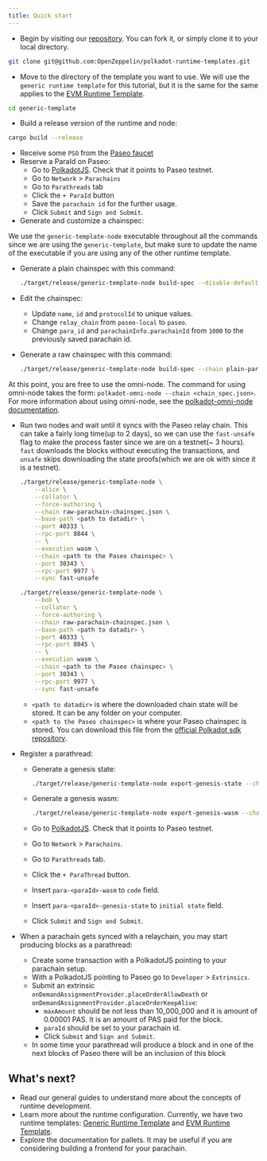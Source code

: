 ```yaml
---
title: Quick start
---
```


* Begin by visiting our [repository](https://github.com/OpenZeppelin/polkadot-runtime-templates). You can fork it, or simply clone it to your local directory.
```bash
git clone git@github.com:OpenZeppelin/polkadot-runtime-templates.git
```
* Move to the directory of the template you want to use. We will use the `generic runtime template` for this tutorial, but it is the same for the same applies to the [EVM Runtime Template](/substrate-runtimes/runtimes/evm).
```bash
cd generic-template
```
* Build a release version of the runtime and node:
```bash
cargo build --release
```
* Receive some `PSO` from the [Paseo faucet](https://paritytech.github.io/polkadot-testnet-faucet/)
* Reserve a ParaId on Paseo:
  * Go to [PolkadotJS](https://polkadot.js.org/apps). Check that it points to Paseo testnet.
  * Go to `Network` > `Parachains`
  * Go to `Parathreads` tab
  * Click the `+ ParaId` button
  * Save the `parachain id` for the further usage.
  * Click `Submit` and `Sign and Submit`.
* Generate and customize a chainspec:

<Callout>


We use the `generic-template-node` executable throughout all the commands since we are using the `generic-template`, but make sure to update the name of the executable if you are using any of the other runtime template.

</Callout>

* Generate a plain chainspec with this command:

  ```bash
  ./target/release/generic-template-node build-spec --disable-default-bootnode > plain-parachain-chainspec.json
  ```
* Edit the chainspec:
  * Update `name`, `id` and `protocolId` to unique values.
  * Change `relay_chain` from `paseo-local` to `paseo`.
  * Change `para_id` and `parachainInfo.parachainId` from `1000` to the previously saved parachain id.
* Generate a raw chainspec with this command:

  ```bash
  ./target/release/generic-template-node build-spec --chain plain-parachain-chainspec.json --disable-default-bootnode --raw > raw-parachain-chainspec.json
  ```

<Callout>


At this point, you are free to use the omni-node. The command for using omni-node takes the form: `polkadot-omni-node --chain <chain_spec.json>`. For more information about using omni-node, see the [polkadot-omni-node documentation](https://docs.polkadot.com/develop/toolkit/parachains/polkadot-omni-node/).

</Callout>

* Run two nodes and wait until it syncs with the Paseo relay chain. This can take a fairly long time(up to 2 days), so we can use the `fast-unsafe` flag to make the process faster since we are on a testnet(~ 3 hours). `fast` downloads the blocks without executing the transactions, and `unsafe` skips downloading the state proofs(which we are ok with since it is a testnet).

  ```bash
  ./target/release/generic-template-node \
      --alice \
      --collator \
      --force-authoring \
      --chain raw-parachain-chainspec.json \
      --base-path <path to datadir> \
      --port 40333 \
      --rpc-port 8844 \
      -- \
      --execution wasm \
      --chain <path to the Paseo chainspec> \
      --port 30343 \
      --rpc-port 9977 \
      --sync fast-unsafe
  ```

  ```bash
  ./target/release/generic-template-node \
      --bob \
      --collator \
      --force-authoring \
      --chain raw-parachain-chainspec.json \
      --base-path <path to datadir> \
      --port 40333 \
      --rpc-port 8845 \
      -- \
      --execution wasm \
      --chain <path to the Paseo chainspec> \
      --port 30343 \
      --rpc-port 9977 \
      --sync fast-unsafe
  ```
  * `<path to datadir>` is where the downloaded chain state will be stored. It can be any folder on your computer.
  * `<path to the Paseo chainspec>` is where your Paseo chainspec is stored. You can download this file from the [official Polkadot sdk repository](https://github.com/paritytech/polkadot-sdk/blob/release-polkadot-v1.10.0/polkadot/node/service/chain-specs/paseo.json).
* Register a parathread:
  * Generate a genesis state:

    ```bash
    ./target/release/generic-template-node export-genesis-state --chain raw-parachain-chainspec.json para-<paraId>-genesis-state
    ```
  * Generate a genesis wasm:

    ```bash
    ./target/release/generic-template-node export-genesis-wasm --chain raw-parachain-chainspec.json para-<paraId>-wasm
    ```
  * Go to [PolkadotJS](https://polkadot.js.org/apps). Check that it points to Paseo testnet.
  * Go to `Network` > `Parachains`.
  * Go to `Parathreads` tab.
  * Click the `+ ParaThread` button.
  * Insert `para-<paraId>-wasm` to `code` field.
  * Insert `para-<paraId>-genesis-state` to `initial state` field.
  * Click `Submit` and `Sign and Submit`.
* When a parachain gets synced with a relaychain, you may start producing blocks as a parathread:
  * Create some transaction with a PolkadotJS pointing to your parachain setup.
  * With a PolkadotJS pointing to Paseo go to `Developer` > `Extrinsics`.
  * Submit an extrinsic `onDemandAssignmentProvider.placeOrderAllowDeath` or `onDemandAssignmentProvider.placeOrderKeepAlive`:
    * `maxAmount` should be not less than 10_000_000 and it is amount of 0.00001 PAS. It is an amount of PAS paid for the block.
    * `paraId` should be set to your parachain id.
    * Click `Submit` and `Sign and Submit`.
  * In some time your parathread will produce a block and in one of the next blocks of Paseo there will be an inclusion of this block

## What's next?

* Read our general guides to understand more about the concepts of runtime development.
* Learn more about the runtime configuration. Currently, we have two runtime templates: [Generic Runtime Template](/substrate-runtimes/runtimes/generic) and [EVM Runtime Template](/substrate-runtimes/runtimes/evm).
* Explore the documentation for pallets. It may be useful if you are considering building a frontend for your parachain.
